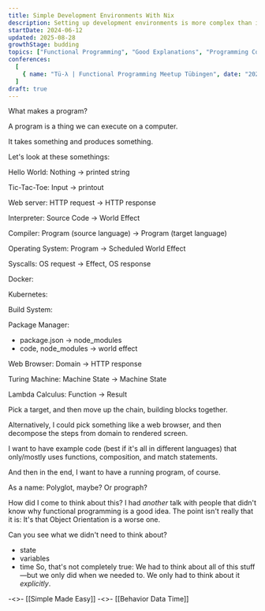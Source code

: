 ```yaml
---
title: Simple Development Environments With Nix
description: Setting up development environments is more complex than it should be. Nix makes entering development environments as easy as running nix develop, making them simple and reproducible. This talk explores what an ideal workflow could look like and walks through a project setup with Nix, outlining its benefits and deficiencies.
startDate: 2024-06-12
updated: 2025-08-28
growthStage: budding
topics: ["Functional Programming", "Good Explanations", "Programming Concepts"]
conferences:
  [
    { name: "Tü-λ | Functional Programming Meetup Tübingen", date: "2024-08-28", location: "itdesign" },
  ]
draft: true
---
```


What makes a program?

A program is a thing we can execute on a computer.

It takes something and produces something.

Let's look at these somethings:

Hello World:
Nothing -> printed string

Tic-Tac-Toe:
Input -> printout

Web server:
HTTP request -> HTTP response

Interpreter:
Source Code -> World Effect

Compiler:
Program (source language) -> Program (target language)

Operating System:
Program -> Scheduled World Effect

Syscalls:
OS request -> Effect, OS response

Docker:

Kubernetes:

Build System:


Package Manager:
- package.json -> node_modules
- code, node_modules -> world effect

Web Browser:
Domain -> HTTP response

Turing Machine:
Machine State -> Machine State

Lambda Calculus:
Function -> Result

Pick a target, and then move up the chain, building blocks together.

Alternatively, I could pick something like a web browser, and then decompose the steps from domain to rendered screen.

I want to have example code (best if it's all in different languages) that only/mostly uses functions, composition, and match statements.

And then in the end, I want to have a running program, of course.

As a name: Polyglot, maybe?
Or prograph?

How did I come to think about this?
I had _another_ talk with people that didn't know why functional programming is a good idea.
The point isn't really that it is: It's that Object Orientation is a worse one.

Can you see what we didn't need to think about?
- state
- variables
- time
So, that's not completely true: We had to think about all of this stuff—but we only did when we needed to. We only had to think about it _explicitly_.

-<>- [[Simple Made Easy]]
-<>- [[Behavior Data Time]]
